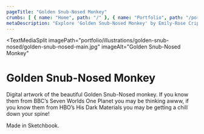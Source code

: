 ```yaml
---
pageTitle: "Golden Snub-Nosed Monkey"
crumbs: [ { name: "Home", path: "/" }, { name: "Portfolio", path: "/portfolio/" }, { name: "Golden Snub-Nosed Monkey", path: "/portfolio/illustrations/golden-snub-nosed" } ]
metaDescription: "Explore 'Golden Snub-Nosed Monkey' by Emily-Rose Cripps. Graphic designer based in Oxford, UK. Book-making, exhibition design and more."
---
```


<TextMediaSplit
    imagePath="portfolio/illustrations/golden-snub-nosed/golden-snub-nosed-main.jpg"
    imageAlt="Golden Snub-Nosed Monkey"
>

# Golden Snub-Nosed Monkey

Digital artwork of the beautiful  Golden Snub-Nosed monkey. If you know them from BBC’s Seven Worlds One Planet you may be thinking awww, if you know them from HBO’s His Dark Materials you may be getting a chill down your spine!

Made in Sketchbook.

</TextMediaSplit>